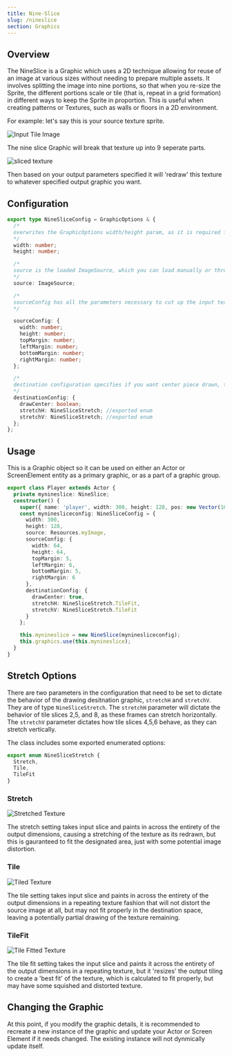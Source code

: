 ```yaml
---
title: Nine-Slice
slug: /nineslice
section: Graphics
---
```


## Overview

The NineSlice is a Graphic which uses a 2D technique allowing for reuse of an image at various sizes without needing to prepare multiple assets. It involves splitting the image into nine portions, so that when you re-size the Sprite, the different portions scale or tile (that is, repeat in a grid formation) in different ways to keep the Sprite in proportion. This is useful when creating patterns or Textures, such as walls or floors in a 2D environment.

For example: let's say this is your source texture sprite.

![Input Tile Image](InputTile.png)

The nine slice Graphic will break that texture up into 9 seperate parts.

![sliced texture](9slice.png)

Then based on your output parameters specified it will 'redraw' this texture to whatever specified output graphic you want.

## Configuration

```typescript
export type NineSliceConfig = GraphicOptions & {
  /*
  overwrites the GraphicOptions width/height param, as it is required for this module
  */
  width: number;
  height: number;

  /*
  source is the loaded ImageSource, which you can load manually or through a loader  
  */
  source: ImageSource;

  /*
  sourceConfig has all the parameters necessary to cut up the input texture properly, width and height are the overall pixel dimensions of the texture and the margins define the overall cutting boundaries in pixels
  */

  sourceConfig: {
    width: number;
    height: number;
    topMargin: number;
    leftMargin: number;
    bottomMargin: number;
    rightMargin: number;
  };

  /*
  destination configuration specifies if you want center piece drawn, the '5' frame, and how you want the algorithm to manipulate the frame textures horizontally and vertically
  */
  destinationConfig: {
    drawCenter: boolean;
    stretchH: NineSliceStretch; //exported enum
    stretchV: NineSliceStretch; //exported enum
  };
};
```

## Usage

This is a Graphic object so it can be used on either an Actor or ScreenElement entity as a primary graphic, or as a part of a graphic group.

```ts
export class Player extends Actor {
  private mynineslice: NineSlice;
  constructor() {
    super({ name: 'player', width: 300, height: 128, pos: new Vector(100, 100) });
    const myninesliceconfig: NineSliceConfig = {
      width: 300,
      height: 128,
      source: Resources.myImage,
      sourceConfig: {
        width: 64,
        height: 64,
        topMargin: 5,
        leftMargin: 6,
        bottomMargin: 5,
        rightMargin: 6
      },
      destinationConfig: {
        drawCenter: true,
        stretchH: NineSliceStretch.TileFit,
        stretchV: NineSliceStretch.TileFit
      }
    };

    this.mynineslice = new NineSlice(myninesliceconfig);
    this.graphics.use(this.mynineslice);
  }
}
```

## Stretch Options

There are two parameters in the configuration that need to be set to dictate the behavior of the drawing desitnation graphic, `stretchH` and `stretchV`. They are of type `NineSliceStretch`. The `stretchH` parameter will dictate the behavior of tile slices 2,5, and 8, as these frames can stretch horizontally. The `stretchV` parameter dictates how tile slices 4,5,6 behave, as they can stretch vertically.

The class includes some exported enumerated options:

```ts
export enum NineSliceStretch {
  Stretch,
  Tile,
  TileFit
}
```

### Stretch

![Stretched Texture](stretched.png)

The stretch setting takes input slice and paints in across the entirety of the output dimensions, causing a stretching of the texture as its redrawn, but this is gauranteed to fit the designated area, just with some potential image distortion.

### Tile

![Tiled Texture](tiled.png)

The tile setting takes input slice and paints in across the entirety of the output dimensions in a repeating texture fashion that will not distort the source image at all, but may not fit properly in the destination space, leaving a potentially partial drawing of the texture remaining.

### TileFit

![Tile Fitted Texture](tiledfit.png)

The tile fit setting takes the input slice and paints it across the entirety of the output dimensions in a repeating texture, but it 'resizes' the output tiling to create a 'best fit' of the texture, which is calculated to fit properly, but may have some squished and distorted texture.

## Changing the Graphic

At this point, if you modify the graphic details, it is recommended to recreate a new instance of the graphic and update your Actor or Screen Element if it needs changed. The existing instance will not dynmically update itself.
